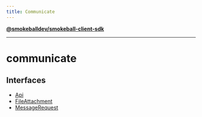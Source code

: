 ```yaml
---
title: Communicate
---
```

[**@smokeballdev/smokeball-client-sdk**](../../../README.md)

***

# communicate

## Interfaces

- [Api](interfaces/Api.md)
- [FileAttachment](interfaces/FileAttachment.md)
- [MessageRequest](interfaces/MessageRequest.md)
